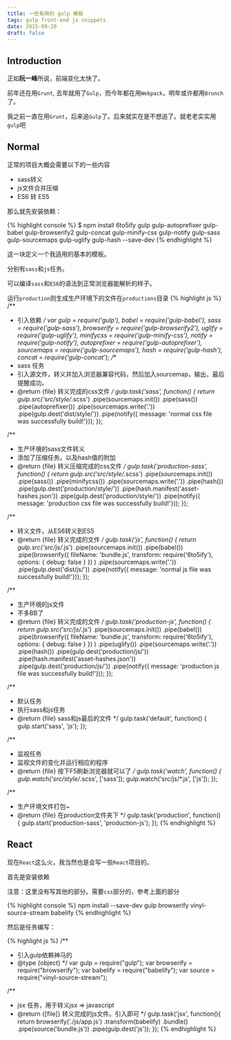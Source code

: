 ```yaml
---
title: 一些有用的 gulp 模板
tags: gulp front-end js snippets
date: 2015-09-20
draft: false
---
```


## Introduction

正如**阮一峰**所说，前端变化太快了。

前年还在用`Grunt`, 去年就用了`Gulp`，而今年都在用`Webpack`，明年或许都用`Brunch`了。

我之前一直在用`Grunt`，后来追`Gulp`了。后来就实在是不想追了。就老老实实用`gulp`吧

## Normal

正常的项目大概会需要以下的一些内容

* sass转义
* js文件合并压缩
* ES6 转 ES5

那么就先安装依赖：

{% highlight console %}
$ npm install 6to5ify gulp gulp-autoprefixer gulp-babel gulp-browserify2 gulp-concat gulp-minify-css gulp-notify gulp-sass gulp-sourcemaps gulp-uglify gulp-hash --save-dev
{% endhighlight %}

这一块定义一个我适用的基本的模板。

分别有`sass`和`js`任务。

可以编译`sass`和`ES6`的语法到正常浏览器能解析的样子。

运行`production`则生成生产环境下的文件在`productions`目录
{% highlight js %}
/**
 * 引入依赖
 */
var gulp = require('gulp'),
    babel = require('gulp-babel'),
    sass = require('gulp-sass'),
    browserify = require('gulp-browserify2'),
    uglify = require('gulp-uglify'),
    minifycss = require('gulp-minify-css'),
    notify = require('gulp-notify'),
    autoprefixer = require('gulp-autoprefixer'),
    sourcemaps = require('gulp-sourcemaps'),
    hash = require('gulp-hash'),
    concat = require('gulp-concat');
/**
 * sass 任务
 * 引入源文件，转义并加入浏览器兼容代码，然后加入sourcemap，输出，最后提醒成功。
 * @return {file}   转义完成的css文件
 */
gulp.task('sass', function() {
  return gulp.src('src/style/*.scss')
        .pipe(sourcemaps.init())
        .pipe(sass())
        .pipe(autoprefixer())
        .pipe(sourcemaps.write('.'))
        .pipe(gulp.dest('dist/style/'))
        .pipe(notify({ message: 'normal css file was successfully build!'}));
});

/**
 * 生产环境的sass文件转义
 * 添加了压缩任务。以及hash值的附加
 * @return {file}   转义压缩完成的css文件
 */
gulp.task('production-sass', function() {
  return gulp.src('src/style/*.scss')
        .pipe(sourcemaps.init())
        .pipe(sass())
        .pipe(minifycss())
        .pipe(sourcemaps.write('.'))
        .pipe(hash())
        .pipe(gulp.dest('production/style/'))
        .pipe(hash.manifest('asset-hashes.json')) 
        .pipe(gulp.dest('production/style/'))
        .pipe(notify({ message: 'production css file was successfully build!'}));
});

/**
 * 转义文件，从ES6转义到ES5
 * @return {file}   转义完成的文件
 */
gulp.task('js', function() {
  return gulp.src('src/js/*.js')
        .pipe(sourcemaps.init())
        .pipe(babel())
        .pipe(browserify({
          fileName: 'bundle.js',
          transform: require('6to5ify'),
          options: {
            debug: false
          }
        })
        )
        .pipe(sourcemaps.write('.'))
        .pipe(gulp.dest('dist/js/'))
        .pipe(notify({ message: 'normal js file was successfully build!'}));
});

/**
 * 生产环境的js文件
 * 不多BB了
 * @return {file}   转义完成的文件
 */
gulp.task('production-js', function() {
  return gulp.src('src/js/*.js')
        .pipe(sourcemaps.init())
        .pipe(babel())
        .pipe(browserify({
          fileName: 'bundle.js',
          transform: require('6to5ify'),
          options: {
            debug: false
          }
        })
        )
        .pipe(uglify())
        .pipe(sourcemaps.write('.'))
        .pipe(hash())
        .pipe(gulp.dest('production/js/'))
        .pipe(hash.manifest('asset-hashes.json')) 
        .pipe(gulp.dest('production/js/'))
        .pipe(notify({ message: 'production js file was successfully build!'}));
});

/**
 * 默认任务
 * 执行sass和js任务
 * @return {file}   sass和js最后的文件
 */
gulp.task('default', function() {
  gulp.start('sass', 'js');
});

/**
 * 监视任务
 * 监视文件的变化并运行相应的程序
 * @return {file}   按下F5刷新浏览器就可以了
 */
gulp.task('watch', function() {
  gulp.watch('src/style/*.scss', ['sass']);
  gulp.watch('src/js/*.js', ['js']);
});

/**
 * 生产环境文件打包~
 * @return {file} 在production文件夹下
 */
gulp.task('production', function() {
  gulp.start('production-sass', 'production-js');
});
{% endhighlight %}

## React

现在`React`这么火，我当然也是会写一些`React`项目的。

首先是安装依赖

注意：这里没有写其他的部分。需要`css`部分的，参考上面的部分

{% highlight console %}
npm install --save-dev gulp browserify vinyl-source-stream babelify
{% endhighlight %}

然后是任务编写：

{% highlight js %}
/**
 * 引入gulp依赖神马的
 * @type {object}
 */
var gulp = require("gulp");
var browserify = require("browserify");
var babelify = require("babelify");
var source = require("vinyl-source-stream");

/**
 * jsx 任务，用于转义jsx => javascript
 * @return {[file]}     转义完成的js文件。引入即可
 */
gulp.task('jsx', function(){
  return browserify('./js/app.js')
         .transform(babelify)
         .bundle()
         .pipe(source('bundle.js'))
         .pipe(gulp.dest('js'));
});
{% endhighlight %}
